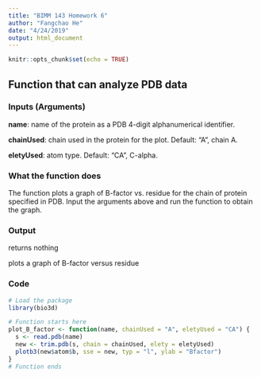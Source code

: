 ```yaml
---
title: "BIMM 143 Homework 6"
author: "Fangchao He"
date: "4/24/2019"
output: html_document
---
```


```r
knitr::opts_chunk$set(echo = TRUE)
```

## **Function that can analyze PDB data**
### **Inputs (Arguments)**

**name**: name of the protein as a PDB 4-digit alphanumerical identifier.

**chainUsed**: chain used in the protein for the plot. Default: "A", chain A.

**eletyUsed**: atom type. Default: "CA", C-alpha.

### **What the function does**

The function plots a  graph of B-factor vs. residue for the chain of protein specified in PDB. Input the arguments above and run the function to obtain the graph.

### **Output**
returns nothing

plots a graph of B-factor versus residue

### **Code**
```r
# Load the package
library(bio3d)

# Function starts here
plot_B_factor <- function(name, chainUsed = "A", eletyUsed = "CA") {
  s <- read.pdb(name)
  new <- trim.pdb(s, chain = chainUsed, elety = eletyUsed)
  plotb3(new$atom$b, sse = new, typ = "l", ylab = "Bfactor")
}
# Function ends
```